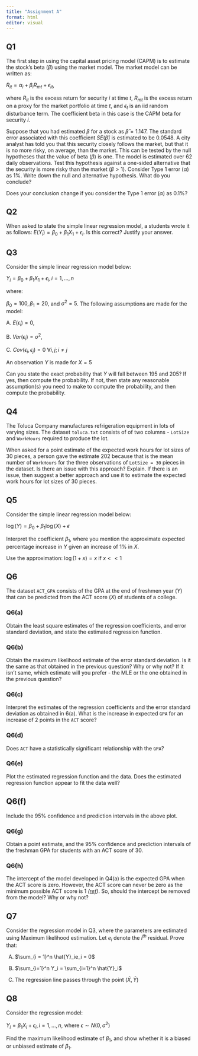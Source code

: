 ```yaml
---
title: "Assignment A"
format: html
editor: visual
---
```



## Q1

The first step in using the capital asset pricing model (CAPM) is to estimate the stock’s beta $(\beta)$ using the market model. The market model can be written as:

$R_{it} = \alpha_i + \beta_iR_{mt} + \epsilon_{it},$

where $R_{it}$ is the excess return for security $i$ at time $t$, $R_{mt}$ is the excess return on a proxy for the market portfolio at time $t$, and $\epsilon_t$ is an iid random disturbance term. The coefficient beta in this case is the CAPM beta for security $i$.

Suppose that you had estimated $\beta$ for a stock as $\hat{\beta}=1.147$. The standard error associated with this coefficient $SE(\hat{\beta})$ is estimated to be 0.0548. A city analyst has told you that this security closely follows the market, but that it is no more risky, on average, than the market. This can be tested by the null hypotheses that the value of beta $(\beta)$ is one. The model is estimated over 62 daily observations. Test this hypothesis against a one-sided alternative that the security is more risky than the market $(\beta>1)$. Consider Type 1 error $(\alpha)$ as $1\%$. Write down the null and alternative hypothesis. What do you conclude?

Does your conclusion change if you consider the Type 1 error $(\alpha)$ as $0.1\%$?

## Q2

When asked to state the simple linear regression model, a students wrote it as follows: $E(Y_i) = \beta_0 + \beta_1X_1 + \epsilon_i$. Is this correct? Justify your answer.

## Q3

Consider the simple linear regression model below:

$Y_i = \beta_0 + \beta_1X_1 + \epsilon_i, i = 1,...,n$

where:

$\beta_0 = 100, \beta_1 = 20,$ and $\sigma^2 =5$. The following assumptions are made for the model:

A. $E(\epsilon_i) = 0,$ 

B. $Var(\epsilon_i) = \sigma^2,$ 

C. $Cov(\epsilon_i, \epsilon_j)=0 \ \forall i, j; i\ne j$

An observation $Y$ is made for $X=5$

Can you state the exact probability that $Y$ will fall between 195 and 205? If yes, then compute the probability. If not, then state any reasonable assumption(s) you need to make to compute the probability, and then compute the probability.

## Q4

The Toluca Company manufactures refrigeration equipment in lots of varying sizes. The dataset `toluca.txt` consists of of two columns - `LotSize` and `WorkHours` required to produce the lot.

When asked for a point estimate of the expected work hours for lot sizes of 30 pieces, a person gave the estimate 202 because that is the mean number of `WorkHours` for the three observations of `LotSize = 30`  pieces in the dataset. Is there an issue with this approach? Explain. If there is an issue, then suggest a better approach and use it to estimate the expected work hours for lot sizes of 30 pieces.


## Q5

Consider the simple linear regression model below:

$\log(Y)=\beta_0+\beta_1\log(X)+\epsilon$

Interpret the coefficient $\beta_1$, where you mention the approximate expected percentage increase in $Y$ given an increase of $1\%$ in $X$.

Use the approximation: $\log(1+x) = x$ if $x<<1$

## Q6

The dataset `ACT_GPA` consists of the GPA at the end of freshmen year ($Y$) that can be predicted from the ACT score ($X$) of students of a college.

### Q6(a)

Obtain the least square estimates of the regression coefficients, and error standard deviation, and state the estimated regression function.

### Q6(b)

Obtain the maximum likelihood estimate of the error standard deviation. Is it the same as that obtained in the previous question? Why or why not? If it isn't same, which estimate will you prefer - the MLE or the one obtained in the previous question?

### Q6(c)

Interpret the estimates of the regression coefficients and the error standard deviation as obtained in 6(a). What is the increase in expected `GPA` for an increase of 2 points in the `ACT` score?

### Q6(d)

Does `ACT` have a statistically significant relationship with the `GPA`?

### Q6(e)

Plot the estimated regression function and the data. Does the estimated regression function appear to fit the data well?

## Q6(f)

Include the 95% confidence and prediction intervals in the above plot.


### Q6(g)

Obtain a point estimate, and the 95% confidence and prediction intervals of the freshman GPA for students with an ACT score of $30$.


### Q6(h)

The intercept of the model developed in Q4(a) is the expected GPA when the ACT score is zero. However, the ACT score can never be zero as the minimum possible ACT score is 1 *([ref](https://nces.ed.gov/fastfacts/display.asp?id=897#:~:text=In%202021%2C%20some%2035%20percent,and%20maximum%20score%20is%2036.))*. So, should the intercept be removed from the model? Why or why not?


## Q7

Consider the regression model in Q3, where the parameters are estimated using Maximum likelihood estimation. Let $e_i$ denote the $i^{th}$ residual. Prove that:

A) $\sum_{i = 1}^n \hat{Y}_ie_i = 0$

B) $\sum_{i=1}^n Y_i = \sum_{i=1}^n \hat{Y}_i$

C) The regression line passes through the point ($\bar{X}, \bar{Y}$)


## Q8

Consider the regression model:

$Y_i = \beta_1X_i + \epsilon_i, i = 1,...,n$, where $\epsilon \sim N(0, \sigma^2)$

Find the maximum likelihood estimate of $\beta_1$, and show whether it is a biased or unbiased estimate of $\beta_1$.
